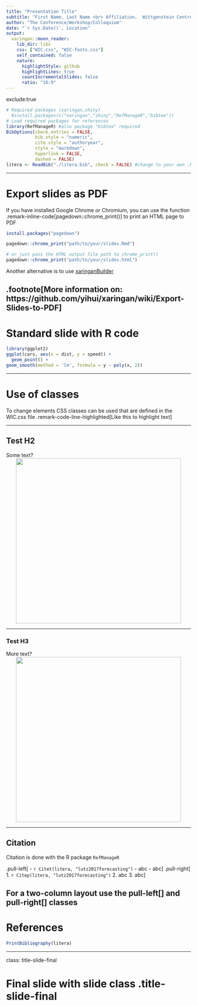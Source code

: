 ```yaml
---
title: "Presentation Title"
subtitle: "First Name, Last Name <br> Affiliation,  Wittgenstein Centre (IIASA, OeAW, University of Vienna)"
author: "The Conference/Workshop/Colloquium"
date: "`r Sys.Date()`, Location"
output:
  xaringan::moon_reader:
    lib_dir: libs
    css: ["WIC.css", "WIC-fonts.css"]
    self_contained: false
    nature:
      highlightStyle: github
      highlightLines: true
      countIncrementalSlides: false
      ratio: "16:9"
---
```


exclude:true 
<!--- Slide hidden from presentation --->

<!--- Code chunk for references setup --->
```r
# Required packages (xaringan,shiny)
  #install.packages(c("xaringan","shiny","RefManageR","bibtex"))
# Load required packages for references
library(RefManageR) #also package "bibtex" required
BibOptions(check.entries = FALSE,
           bib.style = "numeric",
           cite.style = "authoryear",
           style = "markdown",
           hyperlink = FALSE,
           dashed = FALSE)
litera <- ReadBib("./litera.bib", check = FALSE) #change to your own .bib file
```

---

# Export slides as PDF

If you have installed Google Chrome or Chromium, you can use the function .remark-inline-code[pagedown::chrome_print()] to print an HTML page to PDF

```r
install.packages("pagedown")

pagedown::chrome_print("path/to/your/slides.Rmd")

# or just pass the HTML output file path to chrome_print()
pagedown::chrome_print("path/to/your/slides.html")
```

Another alternative is to use [xaringanBuilder](https://github.com/jhelvy/xaringanBuilder)

.footnote[More information on: https://github.com/yihui/xaringan/wiki/Export-Slides-to-PDF]
---

# Standard slide with R code

```r
library(ggplot2)
ggplot(cars, aes(x = dist, y = speed)) + 
  geom_point() + 
geom_smooth(method = 'lm', formula = y ~ poly(x, 2))
```

---

# Use of classes

To change elements CSS classes can be used that are defined in the WIC.css file .remark-code-line-highlighted[Like this to highlight text] 

---

## Test H2

Some text?
<center>
<img src="libs/figures/PopPyramid_SSP2.gif" height="450"></img>
</center>

---

### Test H3

More text?
<center>
<img src="libs/figures/time_series_SSP_tpop_1950_2100.jpg" height="450"></img>
</center>

---

## Citation

Citation is done with the R package ```RefManageR```

.pull-left[
- `r Citet(litera, "lutz2017forecasting")`
- abc
- abc
]
.pull-right[
1. `r Citep(litera, "lutz2017forecasting")`
2. abc
3. abc
]

For a two-column layout use the pull-left[] and pull-right[] classes
---

# References

```r
PrintBibliography(litera)
```

---

class: title-slide-final

# Final slide with slide class .title-slide-final 

